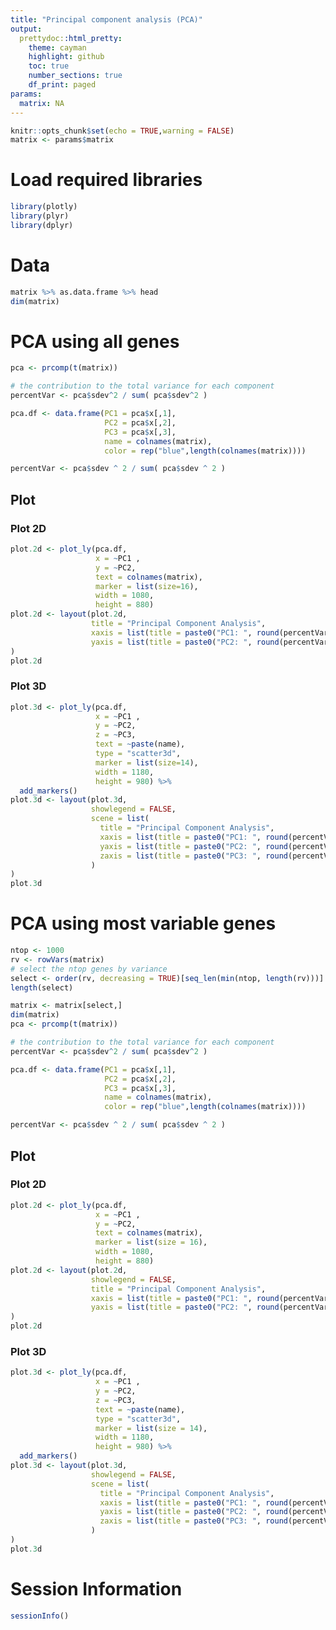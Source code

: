 ```yaml
---
title: "Principal component analysis (PCA)"
output:
  prettydoc::html_pretty:
    theme: cayman
    highlight: github
    toc: true
    number_sections: true
    df_print: paged
params:
  matrix: NA
---
```


```r
knitr::opts_chunk$set(echo = TRUE,warning = FALSE)
matrix <- params$matrix
```


# Load required libraries
```r
library(plotly)
library(plyr)
library(dplyr)
```

# Data
```r
matrix %>% as.data.frame %>% head
dim(matrix)
```


# PCA using all genes
```R
pca <- prcomp(t(matrix))

# the contribution to the total variance for each component
percentVar <- pca$sdev^2 / sum( pca$sdev^2 )

pca.df <- data.frame(PC1 = pca$x[,1], 
                     PC2 = pca$x[,2], 
                     PC3 = pca$x[,3], 
                     name = colnames(matrix),
                     color = rep("blue",length(colnames(matrix))))

percentVar <- pca$sdev ^ 2 / sum( pca$sdev ^ 2 )
```    

## Plot 

### Plot 2D
```R
plot.2d <- plot_ly(pca.df, 
                   x = ~PC1 , 
                   y = ~PC2, 
                   text = colnames(matrix), 
                   marker = list(size=16), 
                   width = 1080, 
                   height = 880)
plot.2d <- layout(plot.2d, 
                  title = "Principal Component Analysis", 
                  xaxis = list(title = paste0("PC1: ", round(percentVar[1] * 100, digits = 2),"% variance")), 
                  yaxis = list(title = paste0("PC2: ", round(percentVar[2] * 100, digits = 2),"% variance")) 
)
plot.2d
```

### Plot 3D

```R
plot.3d <- plot_ly(pca.df,
                   x = ~PC1 , 
                   y = ~PC2, 
                   z = ~PC3, 
                   text = ~paste(name), 
                   type = "scatter3d", 
                   marker = list(size=14), 
                   width = 1180, 
                   height = 980) %>%
  add_markers()
plot.3d <- layout(plot.3d, 
                  showlegend = FALSE,
                  scene = list(
                    title = "Principal Component Analysis", 
                    xaxis = list(title = paste0("PC1: ", round(percentVar[1] * 100, digits = 2),"% variance")), 
                    yaxis = list(title = paste0("PC2: ", round(percentVar[2] * 100, digits = 2),"% variance")),
                    zaxis = list(title = paste0("PC3: ", round(percentVar[3] * 100, digits = 2),"% variance")) 
                  )
)
plot.3d
```


# PCA using most variable genes
```R
ntop <- 1000
rv <- rowVars(matrix)
# select the ntop genes by variance
select <- order(rv, decreasing = TRUE)[seq_len(min(ntop, length(rv)))]
length(select)

matrix <- matrix[select,]
dim(matrix)
pca <- prcomp(t(matrix))

# the contribution to the total variance for each component
percentVar <- pca$sdev^2 / sum( pca$sdev^2 )

pca.df <- data.frame(PC1 = pca$x[,1], 
                     PC2 = pca$x[,2], 
                     PC3 = pca$x[,3], 
                     name = colnames(matrix),
                     color = rep("blue",length(colnames(matrix))))

percentVar <- pca$sdev ^ 2 / sum( pca$sdev ^ 2 )
```    

## Plot 

### Plot 2D
```R
plot.2d <- plot_ly(pca.df, 
                   x = ~PC1 , 
                   y = ~PC2, 
                   text = colnames(matrix), 
                   marker = list(size = 16), 
                   width = 1080, 
                   height = 880)
plot.2d <- layout(plot.2d, 
                  showlegend = FALSE,
                  title = "Principal Component Analysis", 
                  xaxis = list(title = paste0("PC1: ", round(percentVar[1] * 100, digits = 2), "% variance")), 
                  yaxis = list(title = paste0("PC2: ", round(percentVar[2] * 100, digits = 2), "% variance")) 
)
plot.2d
```

### Plot 3D

```R
plot.3d <- plot_ly(pca.df,
                   x = ~PC1 , 
                   y = ~PC2, 
                   z = ~PC3, 
                   text = ~paste(name), 
                   type = "scatter3d", 
                   marker = list(size = 14), 
                   width = 1180, 
                   height = 980) %>%
  add_markers()
plot.3d <- layout(plot.3d, 
                  showlegend = FALSE,
                  scene = list(
                    title = "Principal Component Analysis", 
                    xaxis = list(title = paste0("PC1: ", round(percentVar[1] * 100, digits = 2),"% variance")), 
                    yaxis = list(title = paste0("PC2: ", round(percentVar[2] * 100, digits = 2),"% variance")),
                    zaxis = list(title = paste0("PC3: ", round(percentVar[3] * 100, digits = 2),"% variance")) 
                  )
)
plot.3d
```

# Session Information
```r
sessionInfo()
```
